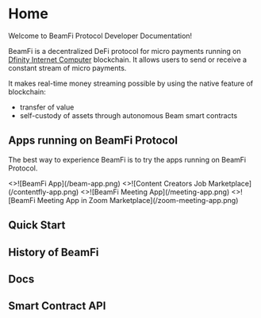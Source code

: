 # Home

Welcome to BeamFi Protocol Developer Documentation!

BeamFi is a decentralized DeFi protocol for micro payments running on [Dfinity Internet Computer](https://internetcomputer.org) blockchain.
It allows users to send or receive a constant stream of micro payments.

It makes real-time money streaming possible by using the native feature of blockchain:

- transfer of value
- self-custody of assets through autonomous Beam smart contracts

## Apps running on BeamFi Protocol


The best way to experience BeamFi is to try the apps running on BeamFi Protocol.

<Cards num={2}>
  <Card
    image
    arrow
    title="BeamFi App"
    href="https://beamfi.app/getpaid"
    target="new"
  >
    <>![BeamFi App](/beam-app.png)</>
  </Card>
  <Card
    image
    arrow
    title="Content Fly App"
    href="https://main.contentfly.app/creators.html"
    target="new"
  >
    <>![Content Creators Job Marketplace](/contentfly-app.png)</>
  </Card>
  <Card
    image
    arrow
    title="BeamFi Meeting App"
    href="https://beamfi.app/newmeeting"
    target="new"
  >
    <>![BeamFi Meeting App](/meeting-app.png)</>
  </Card>
  <Card
    image
    arrow
    title="BeamFi Meeting App in Zoom Marketplace"
    href="https://marketplace.zoom.us/apps/sjH1I9WvT4O7Si2R61bbSg"
    target="new"
  >
    <>![BeamFi Meeting App in Zoom Marketplace](/zoom-meeting-app.png)</>
  </Card>
</Cards>

## Quick Start

## History of BeamFi

## Docs

## Smart Contract API
